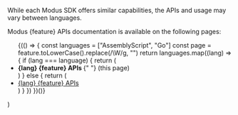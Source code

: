   <Note>
    <p>
      While each Modus SDK offers similar capabilities, the APIs and usage may
      vary between languages.
    </p>
    <p>
      Modus {feature} APIs documentation is available on the following pages:
    </p>
    <ul>
      {(() => {
        const languages = ["AssemblyScript", "Go"]
        const page = feature.toLowerCase().replace(/\W/g, "")
        return languages.map((lang) => {
          if (lang === language) {
            return (
              <li>
                <b>
                  {lang} {feature} APIs
                </b>{" "}
                (this page)
              </li>
            )
          } else {
            return (
              <li>
                <a href={`../${lang.toLowerCase()}/${page}`}>
                  {lang} {feature} APIs
                </a>
              </li>
            )
          }
        })
      })()}
    </ul>
  </Note>
)
